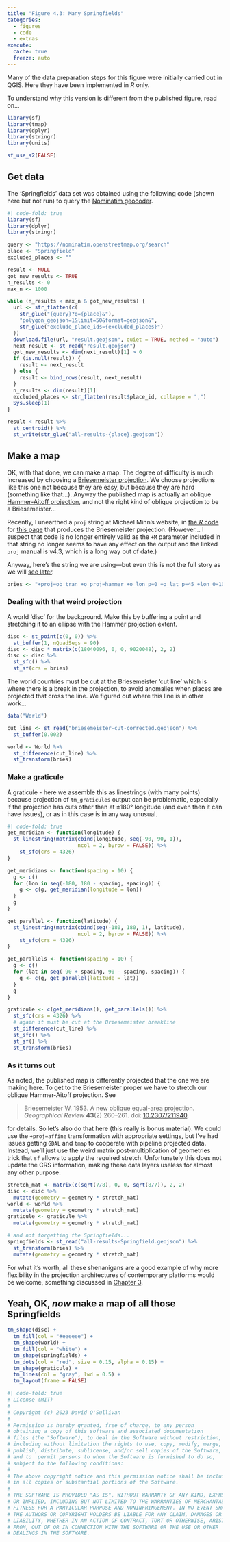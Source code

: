 ```yaml
---
title: "Figure 4.3: Many Springfields"
categories: 
  - figures
  - code
  - extras
execute: 
  cache: true
  freeze: auto
---
```


Many of the data preparation steps for this figure were initially carried out in QGIS. Here they have been implemented in _R_ only.

To understand why this version is different from the published figure, read on...

```r
library(sf)
library(tmap)
library(dplyr)
library(stringr)
library(units)

sf_use_s2(FALSE)
```

## Get data
The 'Springfields' data set was obtained using the following code (shown here but not run) to query the [Nominatim geocoder](https://nominatim.openstreetmap.org/ui/search.html).

```r
#| code-fold: true
library(sf)
library(dplyr)
library(stringr)

query <- "https://nominatim.openstreetmap.org/search"
place <- "Springfield"
excluded_places <- ""

result <- NULL
got_new_results <- TRUE
n_results <- 0
max_n <- 1000

while (n_results < max_n & got_new_results) {
  url <- str_flatten(c(
    str_glue("{query}?q={place}&"),
    "polygon_geojson=1&limit=50&format=geojson&",
    str_glue("exclude_place_ids={excluded_places}")
  ))
  download.file(url, "result.geojson", quiet = TRUE, method = "auto")
  next_result <- st_read("result.geojson")
  got_new_results <- dim(next_result)[1] > 0
  if (is.null(result)) {
    result <- next_result
  } else {
    result <- bind_rows(result, next_result)
  }
  n_results <- dim(result)[1]
  excluded_places <- str_flatten(result$place_id, collapse = ",")
  Sys.sleep(1)
}

result < result %>% 
  st_centroid() %>% 
  st_write(str_glue("all-results-{place}.geojson"))
```

## Make a map
OK, with that done, we can make a map. The degree of difficulty is much increased by choosing a [Briesemeister projection](https://www.map-projections.net/single-view/briesemeister-v2). We choose projections like this one not because they are easy, but because they are hard (something like that...). Anyway the published map is actually an oblique [Hammer-Aitoff projection](https://en.wikipedia.org/wiki/Aitoff_projection), and not the right kind of oblique projection to be a Briesemeister...

Recently, I unearthed a `proj` string at Michael Minn's website, in [the _R_ code](https://michaelminn.net/tutorials/gis-projections-world/world-projections.r) for [this page](https://michaelminn.net/tutorials/gis-projections-world/index.html) that produces the Briesemeister projection. (However... I suspect that code is no longer entirely valid as the `+M` parameter included in that string no longer seems to have any effect on the output and the linked `proj` manual is v4.3, which is a long way out of date.)

Anyway, here's the string we are using&mdash;but even this is not the full story as we will [see later](#as-it-turns-out).

```r
bries <- "+proj=ob_tran +o_proj=hammer +o_lon_p=0 +o_lat_p=45 +lon_0=10"
```

### Dealing with that weird projection
A world 'disc' for the background. Make this by buffering a point and stretching it to an ellipse with the Hammer projection extent.

```r
disc <- st_point(c(0, 0)) %>%
  st_buffer(1, nQuadSegs = 90)
disc <- disc * matrix(c(18040096, 0, 0, 9020048), 2, 2)
disc <- disc %>%
  st_sfc() %>%
  st_sf(crs = bries)
```

The world countries must be cut at the Briesemeister 'cut line' which is where there is a break in the projection, to avoid anomalies when places are projected that cross the line. We figured out where this line is in other work...

```r
data("World")

cut_line <- st_read("briesemeister-cut-corrected.geojson") %>%
  st_buffer(0.002)

world <- World %>%
  st_difference(cut_line) %>%
  st_transform(bries)
```

### Make a graticule 
A graticule - here we assemble this as linestrings (with many points) because projection of `tm_graticules` output can be problematic, especially if the projection has cuts other than at &pm;180&deg; longitude (and even then it can have issues), or as in this case is in any way unusual.

```r
#| code-fold: true
get_meridian <- function(longitude) {
  st_linestring(matrix(cbind(longitude, seq(-90, 90, 1)),
                       ncol = 2, byrow = FALSE)) %>%
    st_sfc(crs = 4326)
}

get_meridians <- function(spacing = 10) {
  g <- c()
  for (lon in seq(-180, 180 - spacing, spacing)) {
    g <- c(g, get_meridian(longitude = lon))
  }
  g
}

get_parallel <- function(latitude) {
  st_linestring(matrix(cbind(seq(-180, 180, 1), latitude),
                       ncol = 2, byrow = FALSE)) %>%
    st_sfc(crs = 4326)
}

get_parallels <- function(spacing = 10) {
  g <- c()
  for (lat in seq(-90 + spacing, 90 - spacing, spacing)) {
    g <- c(g, get_parallel(latitude = lat))
  }
  g
}

graticule <- c(get_meridians(), get_parallels()) %>%
  st_sfc(crs = 4326) %>%
  # again it must be cut at the Briesemeister breakline
  st_difference(cut_line) %>%
  st_sfc() %>%
  st_sf() %>%
  st_transform(bries)
```

### As it turns out
As noted, the published map is differently projected that the one we are making here. To get to the Briesemeister proper we have to stretch our oblique Hammer-Aitoff projection. See

> Briesemeister W. 1953. A new oblique equal-area projection. *Geographical Review* **43**(2) 260&ndash;261. doi: [10.2307/211940](https://dx.doi.org/10.2307/211940).

for details. So let's also do that here (this really is bonus material). We could use the `+proj=affine` transformation with appropriate settings, but I've had issues getting `GDAL` and `tmap` to cooperate with pipeline projected data. Instead, we'll just use the weird matrix post-multiplication of geometries trick that `sf` allows to apply the required stretch. Unfortunately this does not update the CRS information, making these data layers useless for almost any other purpose.

```r
stretch_mat <- matrix(c(sqrt(7/8), 0, 0, sqrt(8/7)), 2, 2)
disc <- disc %>%
  mutate(geometry = geometry * stretch_mat)
world <- world %>%
  mutate(geometry = geometry * stretch_mat)
graticule <- graticule %>%
  mutate(geometry = geometry * stretch_mat)

# and not forgetting the Springfields...
springfields <- st_read("all-results-Springfield.geojson") %>%
  st_transform(bries) %>%
  mutate(geometry = geometry * stretch_mat)
```

For what it's worth, all these shenanigans are a good example of why more flexibility in the projection architectures of contemporary platforms would be welcome, something discussed in [Chapter 3](../chap3/index.qmd).

## Yeah, OK, _now_ make a map of all those Springfields

```r
tm_shape(disc) + 
  tm_fill(col = "#eeeeee") + 
  tm_shape(world) + 
  tm_fill(col = "white") +
  tm_shape(springfields) +
  tm_dots(col = "red", size = 0.15, alpha = 0.15) +
  tm_shape(graticule) +
  tm_lines(col = "gray", lwd = 0.5) +
  tm_layout(frame = FALSE)
```

```r
#| code-fold: true
# License (MIT)
#
# Copyright (c) 2023 David O'Sullivan
#
# Permission is hereby granted, free of charge, to any person
# obtaining a copy of this software and associated documentation
# files (the "Software"), to deal in the Software without restriction,
# including without limitation the rights to use, copy, modify, merge,
# publish, distribute, sublicense, and/or sell copies of the Software,
# and to  permit persons to whom the Software is furnished to do so,
# subject to the following conditions:
#
# The above copyright notice and this permission notice shall be included
# in all copies or substantial portions of the Software.
#
# THE SOFTWARE IS PROVIDED "AS IS", WITHOUT WARRANTY OF ANY KIND, EXPRESS
# OR IMPLIED, INCLUDING BUT NOT LIMITED TO THE WARRANTIES OF MERCHANTABILITY,
# FITNESS FOR A PARTICULAR PURPOSE AND NONINFRINGEMENT. IN NO EVENT SHALL
# THE AUTHORS OR COPYRIGHT HOLDERS BE LIABLE FOR ANY CLAIM, DAMAGES OR OTHER
# LIABILITY, WHETHER IN AN ACTION OF CONTRACT, TORT OR OTHERWISE, ARISING
# FROM, OUT OF OR IN CONNECTION WITH THE SOFTWARE OR THE USE OR OTHER
# DEALINGS IN THE SOFTWARE.
```
